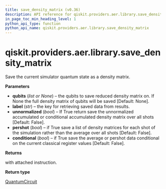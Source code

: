 ```yaml
---
title: save_density_matrix (v0.36)
description: API reference for qiskit.providers.aer.library.save_density_matrix in qiskit v0.36
in_page_toc_min_heading_level: 1
python_api_type: function
python_api_name: qiskit.providers.aer.library.save_density_matrix
---
```


<span id="qiskit-providers-aer-library-save-density-matrix" />

# qiskit.providers.aer.library.save\_density\_matrix

<Function id="qiskit.providers.aer.library.save_density_matrix" isDedicatedPage={true} github="https://github.com/qiskit/qiskit-aer/tree/stable/0.10/qiskit/providers/aer/library/save_instructions/save_density_matrix.py" signature="save_density_matrix(self, qubits=None, label='density_matrix', unnormalized=False, pershot=False, conditional=False)">
  Save the current simulator quantum state as a density matrix.

  **Parameters**

  *   **qubits** (*list or None*) – the qubits to save reduced density matrix on. If None the full density matrix of qubits will be saved \[Default: None].
  *   **label** (*str*) – the key for retrieving saved data from results.
  *   **unnormalized** (*bool*) – If True return save the unnormalized accumulated or conditional accumulated density matrix over all shots \[Default: False].
  *   **pershot** (*bool*) – if True save a list of density matrices for each shot of the simulation rather than the average over all shots \[Default: False].
  *   **conditional** (*bool*) – if True save the average or pershot data conditional on the current classical register values \[Default: False].

  **Returns**

  with attached instruction.

  **Return type**

  [QuantumCircuit](qiskit.circuit.QuantumCircuit "qiskit.circuit.QuantumCircuit")
</Function>

